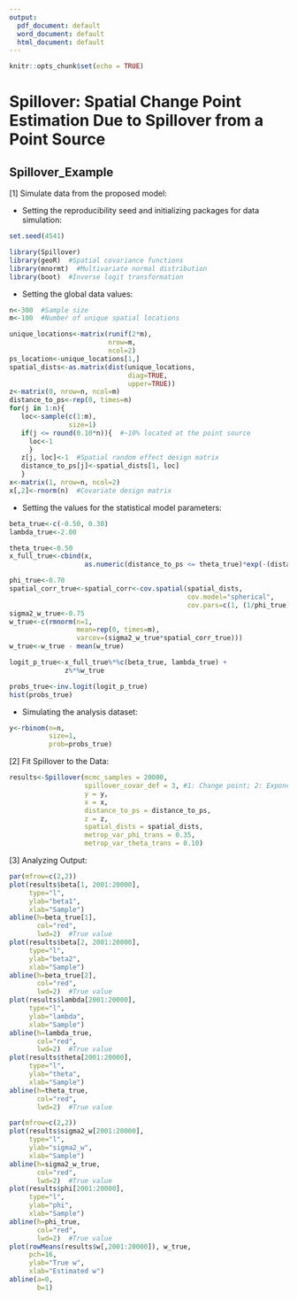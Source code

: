 ```yaml
---
output:
  pdf_document: default
  word_document: default
  html_document: default
---
```

```r
knitr::opts_chunk$set(echo = TRUE)
```
# Spillover: Spatial Change Point Estimation Due to Spillover from a Point Source

## Spillover_Example

[1] Simulate data from the proposed model:

* Setting the reproducibility seed and initializing packages for data simulation: 
```r
set.seed(4541)

library(Spillover)
library(geoR)  #Spatial covariance functions  
library(mnormt)  #Multivariate normal distribution
library(boot)  #Inverse logit transformation
```

* Setting the global data values:
```r
n<-300  #Sample size
m<-100  #Number of unique spatial locations

unique_locations<-matrix(runif(2*m), 
                         nrow=m, 
                         ncol=2)
ps_location<-unique_locations[1,]
spatial_dists<-as.matrix(dist(unique_locations, 
                              diag=TRUE, 
                              upper=TRUE))
z<-matrix(0, nrow=n, ncol=m)
distance_to_ps<-rep(0, times=n)
for(j in 1:n){
   loc<-sample(c(1:m), 
               size=1)
   if(j <= round(0.10*n)){  #~10% located at the point source
     loc<-1
     }
   z[j, loc]<-1  #Spatial random effect design matrix
   distance_to_ps[j]<-spatial_dists[1, loc]
   }
x<-matrix(1, nrow=n, ncol=2)
x[,2]<-rnorm(n)  #Covariate design matrix
```

* Setting the values for the statistical model parameters:
```r
beta_true<-c(-0.50, 0.30)
lambda_true<-2.00

theta_true<-0.50
x_full_true<-cbind(x, 
                   as.numeric(distance_to_ps <= theta_true)*exp(-(distance_to_ps^2)))

phi_true<-0.70
spatial_corr_true<-spatial_corr<-cov.spatial(spatial_dists,
                                             cov.model="spherical",
                                             cov.pars=c(1, (1/phi_true)))
sigma2_w_true<-0.75
w_true<-c(rmnorm(n=1, 
                 mean=rep(0, times=m), 
                 varcov=(sigma2_w_true*spatial_corr_true)))
w_true<-w_true - mean(w_true)

logit_p_true<-x_full_true%*%c(beta_true, lambda_true) + 
              z%*%w_true

probs_true<-inv.logit(logit_p_true)
hist(probs_true)
```

* Simulating the analysis dataset:
```r
y<-rbinom(n=n, 
          size=1, 
          prob=probs_true)
```

[2] Fit Spillover to the Data:

```r
results<-Spillover(mcmc_samples = 20000,
                   spillover_covar_def = 3, #1: Change point; 2: Exponential; 3: Gaussian 
                   y = y,
                   x = x,
                   distance_to_ps = distance_to_ps,
                   z = z,
                   spatial_dists = spatial_dists,
                   metrop_var_phi_trans = 0.35,
                   metrop_var_theta_trans = 0.10)
```

[3]  Analyzing Output:

```r
par(mfrow=c(2,2))
plot(results$beta[1, 2001:20000], 
     type="l",
     ylab="beta1",
     xlab="Sample")
abline(h=beta_true[1],
       col="red",
       lwd=2)  #True value
plot(results$beta[2, 2001:20000], 
     type="l",
     ylab="beta2",
     xlab="Sample")
abline(h=beta_true[2],
       col="red",
       lwd=2)  #True value
plot(results$lambda[2001:20000], 
     type="l",
     ylab="lambda",
     xlab="Sample")
abline(h=lambda_true,
       col="red",
       lwd=2)  #True value
plot(results$theta[2001:20000], 
     type="l",
     ylab="theta",
     xlab="Sample")
abline(h=theta_true,
       col="red",
       lwd=2)  #True value

par(mfrow=c(2,2))
plot(results$sigma2_w[2001:20000],
     type="l",
     ylab="sigma2_w",
     xlab="Sample")
abline(h=sigma2_w_true,
       col="red",
       lwd=2)  #True value
plot(results$phi[2001:20000],
     type="l",
     ylab="phi",
     xlab="Sample")
abline(h=phi_true, 
       col="red",
       lwd=2)  #True value
plot(rowMeans(results$w[,2001:20000]), w_true,
     pch=16,
     ylab="True w",
     xlab="Estimated w")
abline(a=0, 
       b=1)
```